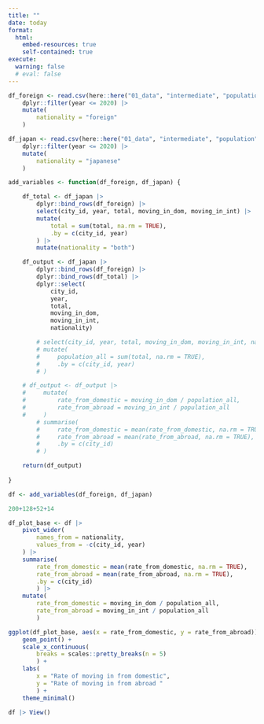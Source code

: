 ```yaml
---
title: ""
date: today
format: 
  html: 
    embed-resources: true
    self-contained: true
execute:
  warning: false
  # eval: false
---
```


```r
df_foreign <- read.csv(here::here("01_data", "intermediate", "population", "overseas_master.csv"), fileEncoding = "cp932") |>  
    dplyr::filter(year <= 2020) |>
    mutate(
        nationality = "foreign"
    )

df_japan <- read.csv(here::here("01_data", "intermediate", "population", "japanese_master.csv"), fileEncoding = "cp932") |>
    dplyr::filter(year <= 2020) |>
    mutate(
        nationality = "japanese"
    )
```


```r
add_variables <- function(df_foreign, df_japan) {

    df_total <- df_japan |>
        dplyr::bind_rows(df_foreign) |>
        select(city_id, year, total, moving_in_dom, moving_in_int) |>
        mutate(
            total = sum(total, na.rm = TRUE),
            .by = c(city_id, year)
        ) |>
        mutate(nationality = "both")

    df_output <- df_japan |>
        dplyr::bind_rows(df_foreign) |>
        dplyr::bind_rows(df_total) |>
        dplyr::select(
            city_id,
            year,
            total,
            moving_in_dom,
            moving_in_int,
            nationality)

        # select(city_id, year, total, moving_in_dom, moving_in_int, nationality) |>
        # mutate(
        #     population_all = sum(total, na.rm = TRUE),
        #     .by = c(city_id, year)
        # )

    # df_output <- df_output |>
    #     mutate(
    #         rate_from_domestic = moving_in_dom / population_all,
    #         rate_from_abroad = moving_in_int / population_all
    #     ) 
        # summarise(
        #     rate_from_domestic = mean(rate_from_domestic, na.rm = TRUE),
        #     rate_from_abroad = mean(rate_from_abroad, na.rm = TRUE),
        #     .by = c(city_id)
        # )

    return(df_output)
    
}
```

```r
df <- add_variables(df_foreign, df_japan)
```

```r
200+128+52+14

```

```r
df_plot_base <- df |>
    pivot_wider(
        names_from = nationality,
        values_from = -c(city_id, year)
    ) |> 
    summarise(
        rate_from_domestic = mean(rate_from_domestic, na.rm = TRUE),
        rate_from_abroad = mean(rate_from_abroad, na.rm = TRUE),
        .by = c(city_id)
        ) |>
    mutate(
        rate_from_domestic = moving_in_dom / population_all,
        rate_from_abroad = moving_in_int / population_all
        ) 

ggplot(df_plot_base, aes(x = rate_from_domestic, y = rate_from_abroad)) +
    geom_point() +
    scale_x_continuous(
        breaks = scales::pretty_breaks(n = 5)
        ) +
    labs(
        x = "Rate of moving in from domestic",
        y = "Rate of moving in from abroad "
        ) +
    theme_minimal()

df |> View()

```